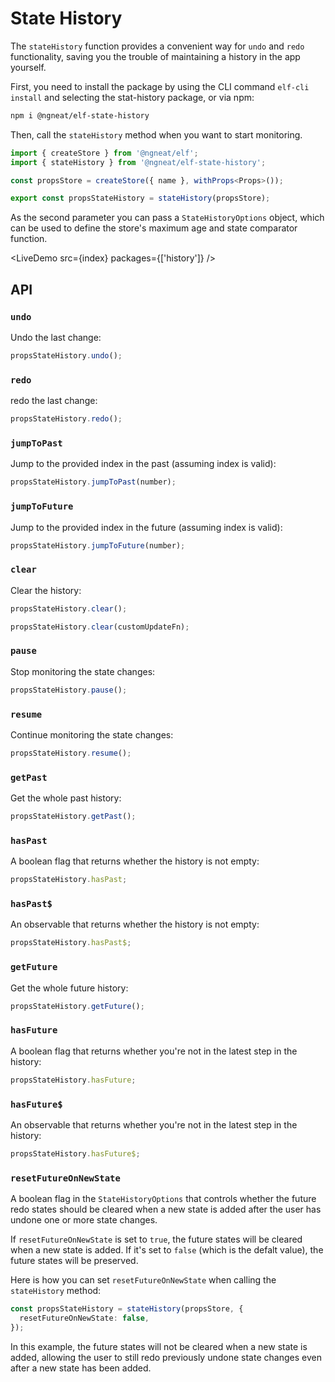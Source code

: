 # State History


The `stateHistory` function provides a convenient way for `undo` and `redo` functionality, saving you the trouble of maintaining a history in the app yourself.

First, you need to install the package by using the CLI command `elf-cli install` and selecting the stat-history package, or via npm:

```bash
npm i @ngneat/elf-state-history
```

Then, call the `stateHistory` method when you want to start monitoring.

```ts
import { createStore } from '@ngneat/elf';
import { stateHistory } from '@ngneat/elf-state-history';

const propsStore = createStore({ name }, withProps<Props>());

export const propsStateHistory = stateHistory(propsStore);
```

As the second parameter you can pass a `StateHistoryOptions` object, which can be used to define the store's maximum age and state comparator function.

<LiveDemo src={index} packages={['history']} />

## API

### `undo`

Undo the last change:

```ts
propsStateHistory.undo();
```

### `redo`

redo the last change:

```ts
propsStateHistory.redo();
```

### `jumpToPast`

Jump to the provided index in the past (assuming index is valid):

```ts
propsStateHistory.jumpToPast(number);
```

### `jumpToFuture`

Jump to the provided index in the future (assuming index is valid):

```ts
propsStateHistory.jumpToFuture(number);
```

### `clear`

Clear the history:

```ts
propsStateHistory.clear();

propsStateHistory.clear(customUpdateFn);
```

### `pause`

Stop monitoring the state changes:

```ts
propsStateHistory.pause();
```

### `resume`

Continue monitoring the state changes:

```ts
propsStateHistory.resume();
```

### `getPast`

Get the whole past history:

```ts
propsStateHistory.getPast();
```

### `hasPast`

A boolean flag that returns whether the history is not empty:

```ts
propsStateHistory.hasPast;
```

### `hasPast$`

An observable that returns whether the history is not empty:

```ts
propsStateHistory.hasPast$;
```

### `getFuture`

Get the whole future history:

```ts
propsStateHistory.getFuture();
```

### `hasFuture`

A boolean flag that returns whether you're not in the latest step in the history:

```ts
propsStateHistory.hasFuture;
```

### `hasFuture$`

An observable that returns whether you're not in the latest step in the history:

```ts
propsStateHistory.hasFuture$;
```

### `resetFutureOnNewState`

A boolean flag in the `StateHistoryOptions` that controls whether the future redo states should be cleared when a new state is added after the user has undone one or more state changes.

If `resetFutureOnNewState` is set to `true`, the future states will be cleared when a new state is added. If it's set to `false` (which is the defalt value), the future states will be preserved.

Here is how you can set `resetFutureOnNewState` when calling the `stateHistory` method:

```ts
const propsStateHistory = stateHistory(propsStore, {
  resetFutureOnNewState: false,
});
```

In this example, the future states will not be cleared when a new state is added, allowing the user to still redo previously undone state changes even after a new state has been added.
